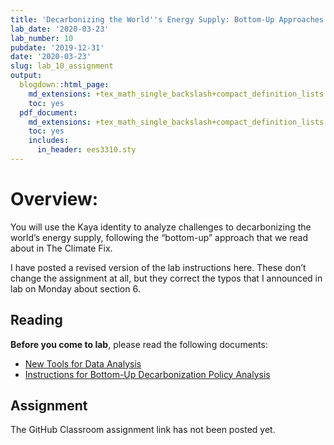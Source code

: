 ```yaml
---
title: 'Decarbonizing the World''s Energy Supply: Bottom-Up Approaches'
lab_date: '2020-03-23'
lab_number: 10
pubdate: '2019-12-31'
date: '2020-03-23'
slug: lab_10_assignment
output:
  blogdown::html_page:
    md_extensions: +tex_math_single_backslash+compact_definition_lists
    toc: yes
  pdf_document:
    md_extensions: +tex_math_single_backslash+compact_definition_lists
    toc: yes
    includes:
      in_header: ees3310.sty
---
```

# Overview:

You will use the Kaya identity to analyze challenges to decarbonizing the world's energy supply, following the "bottom-up" approach that we read about in The Climate Fix.

I have posted a revised version of the lab instructions here. These don't change the assignment at all, but they correct the typos that I announced in lab on Monday about section 6.

## Reading

**Before you come to lab**, please read the following documents:

* [New Tools for Data Analysis](/lab_docs/lab_10_new_tools){target="_blank"}
* [Instructions for Bottom-Up Decarbonization Policy Analysis](/lab_docs/lab_10_instructions){target="_blank"}

## Assignment

The GitHub Classroom assignment link has not been posted yet.
